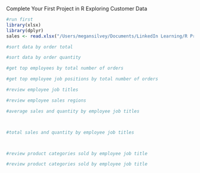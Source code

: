 Complete Your First Project in R
Exploring Customer Data

```r
#run first
library(xlsx)
library(dplyr)
sales <- read.xlsx("/Users/megansilvey/Documents/LinkedIn Learning/R Project Course/Red30 Tech Sales.xlsx",1)
```

```r
#sort data by order total

```


```r
#sort data by order quantity

```


```r
#get top employees by total number of orders

```

```r
#get top employee job positions by total number of orders

```

```r
#review employee job titles


```

```r
#review employee sales regions


```

```r
#average sales and quantity by employee job titles




```

```r
#total sales and quantity by employee job titles




```

```r
#review product categories sold by employee job title

```

```r
#review product categories sold by employee job title

```

